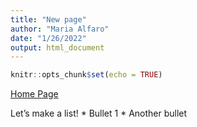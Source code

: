 ```yaml
---
title: "New page"
author: "Maria Alfaro"
date: "1/26/2022"
output: html_document
---
```


```r
knitr::opts_chunk$set(echo = TRUE)
```

[Home Page](index.html)

Let's make a list!
* Bullet 1
* Another bullet